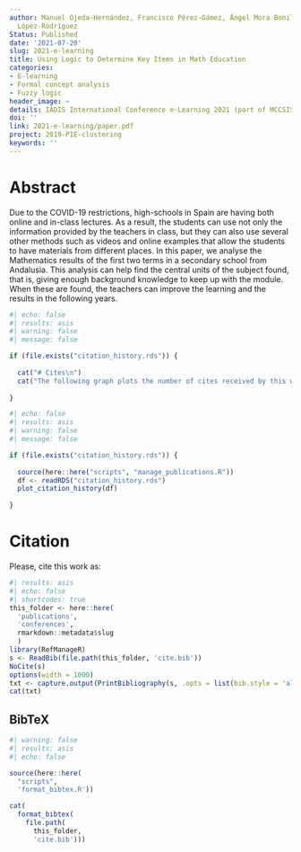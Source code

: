 ```yaml
---
author: Manuel Ojeda-Hernández, Francisco Pérez-Gámez, Ángel Mora Bonilla, Domingo
  López-Rodríguez
Status: Published
date: '2021-07-20'
slug: 2021-e-learning
title: Using Logic to Determine Key Items in Math Education
categories:
- E-learning
- Formal concept analysis
- Fuzzy logic
header_image: ~
details: IADIS International Conference e-Learning 2021 (part of MCCSIS 2021)
doi: ''
link: 2021-e-learning/paper.pdf
project: 2019-PIE-clustering
keywords: ''
---
```


# Abstract

Due to the COVID-19 restrictions, high-schools in Spain are having both online and in-class lectures.  As a result, the students can use not only the information provided by the teachers in class, but they can also use several other methods such as videos and online examples that allow the students to have materials from different places. In this paper, we analyse the Mathematics results of the first two terms in a secondary school from Andalusia. This analysis can help find the central units of the subject found, that is, giving enough background knowledge to keep up with the module.  When these are found, the teachers can improve the learning and the results in the following years.

```r
#| echo: false
#| results: asis
#| warning: false
#| message: false

if (file.exists("citation_history.rds")) {
  
  cat("# Cites\n")
  cat("The following graph plots the number of cites received by this work from its publication, on a yearly basis.\n")
  
}
```

```r
#| echo: false
#| results: asis
#| warning: false
#| message: false

if (file.exists("citation_history.rds")) {
  
  source(here::here("scripts", "manage_publications.R"))
  df <- readRDS("citation_history.rds")
  plot_citation_history(df)
  
}
```


# Citation

Please, cite this work as:

```r
#| results: asis
#| echo: false
#| shortcodes: true
this_folder <- here::here(
  'publications', 
  'conferences', 
  rmarkdown::metadata$slug
  )
library(RefManageR)
s <- ReadBib(file.path(this_folder, 'cite.bib'))
NoCite(s) 
options(width = 1000) 
txt <- capture.output(PrintBibliography(s, .opts = list(bib.style = 'alphabetic', style = 'markdown')))
cat(txt)
```

  

::: {.callout-note appearance="minimal" collapse=true}

## BibTeX

```r
#| warning: false
#| results: asis
#| echo: false

source(here::here(
  "scripts", 
  'format_bibtex.R'))

cat(
  format_bibtex(
    file.path(
      this_folder, 
      'cite.bib')))
```

:::
